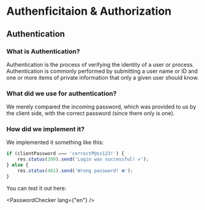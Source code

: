 
# Authenficitaion & Authorization

## Authentication

### What is Authentication?

Authentication is the process of verifying the identity of a user or process. Authentication is commonly performed by submitting a user name or ID and one or more items of private information that only a given user should know.

### What did we use for authentication?

We merely compared the incoming password, which was provided to us by the client side,
with the correct password (since there only is one). 

### How did we implement it?

We implemented it something like this:

```javascript
if (clientPassword === 'correctP@ss123!') {
    res.status(200).send('Login was successful! ✔️');
} else {
    res.status(401).send('Wrong password! ❌');
}
```

You can test it out here:

<PasswordChecker lang={"en"} />